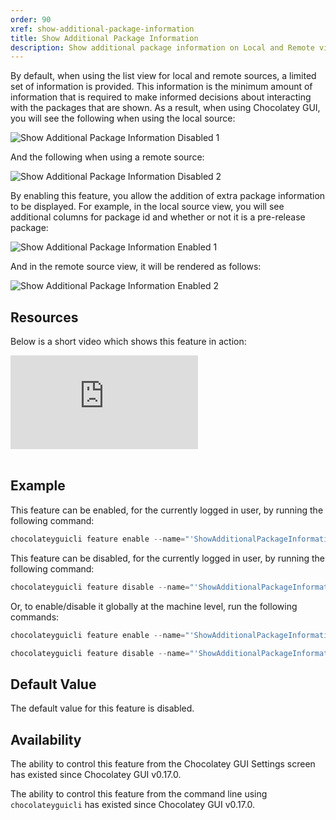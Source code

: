 ```yaml
---
order: 90
xref: show-additional-package-information
title: Show Additional Package Information
description: Show additional package information on Local and Remote views
---
```


By default, when using the list view for local and remote sources, a limited set of information is provided.  This
information is the minimum amount of information that is required to make informed decisions about interacting with the
packages that are shown.  As a result, when using Chocolatey GUI, you will see the following when using the local
source:

![Show Additional Package Information Disabled 1](/images/chocolatey-gui/feature_show_additional_package_information_disabled_1.png "Show Additional Package Information Disabled 1")

And the following when using a remote source:

![Show Additional Package Information Disabled 2](/images/chocolatey-gui/feature_show_additional_package_information_disabled_2.png "Show Additional Package Information Disabled 2")

By enabling this feature, you allow the addition of extra package information to be displayed.  For example, in the
local source view, you will see additional columns for package id and whether or not it is a pre-release package:

![Show Additional Package Information Enabled 1](/images/chocolatey-gui/feature_show_additional_package_information_enabled_1.png "Show Additional Package Information Enabled 1")

And in the remote source view, it will be rendered as follows:

![Show Additional Package Information Enabled 2](/images/chocolatey-gui/feature_show_additional_package_information_enabled_2.png "Show Additional Package Information Enabled 2")

## Resources

Below is a short video which shows this feature in action:

<p>
<div class="ratio ratio-16x9">
    <iframe src="https://www.youtube.com/embed/qV9xoidr1sI?list=PL84yg23i9GBjAMY0OfHfn-MH4rviaccuc" frameborder="0" allow="autoplay; encrypted-media" allowfullscreen>
    </iframe>
</div>
<br>
</p>

## Example

This feature can be enabled, for the currently logged in user, by running the following command:

```powershell
chocolateyguicli feature enable --name="'ShowAdditionalPackageInformation'"
```

This feature can be disabled, for the currently logged in user, by running the following command:

```powershell
chocolateyguicli feature disable --name="'ShowAdditionalPackageInformation'"
```

Or, to enable/disable it globally at the machine level, run the following commands:

```powershell
chocolateyguicli feature enable --name="'ShowAdditionalPackageInformation'" --global

chocolateyguicli feature disable --name="'ShowAdditionalPackageInformation'" --global
```

## Default Value

The default value for this feature is disabled.

## Availability

The ability to control this feature from the Chocolatey GUI Settings screen has existed since Chocolatey GUI v0.17.0.

The ability to control this feature from the command line using `chocolateyguicli` has existed since Chocolatey GUI
v0.17.0.
